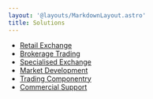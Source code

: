 ```yaml
---
layout: '@layouts/MarkdownLayout.astro'
title: Solutions
---
```


* [Retail Exchange](./retail-exchange/)
* [Brokerage Trading](./brokerage-trading/)
* [Specialised Exchange](./specialised-exchange/)
* [Market Development](/industry/market-development/)
* [Trading Componentry](./trading-componentry/)
* [Commercial Support](./commercial-support/)
